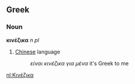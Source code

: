 ==Greek==
===Noun===
'''κινέζικα''' ''n pl''

# [[Chinese]] language
#:''είναι κινέζικα για μένα'' it's Greek to me

[[nl:Κινέζικα]]